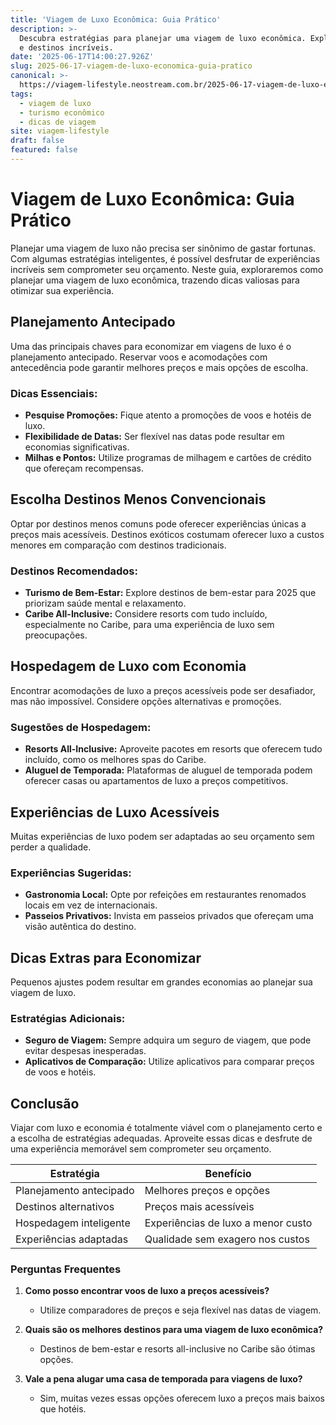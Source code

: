 ```yaml
---
title: 'Viagem de Luxo Econômica: Guia Prático'
description: >-
  Descubra estratégias para planejar uma viagem de luxo econômica. Explore dicas
  e destinos incríveis.
date: '2025-06-17T14:00:27.926Z'
slug: 2025-06-17-viagem-de-luxo-economica-guia-pratico
canonical: >-
  https://viagem-lifestyle.neostream.com.br/2025-06-17-viagem-de-luxo-economica-guia-pratico
tags:
  - viagem de luxo
  - turismo econômico
  - dicas de viagem
site: viagem-lifestyle
draft: false
featured: false
---
```


# Viagem de Luxo Econômica: Guia Prático

Planejar uma viagem de luxo não precisa ser sinônimo de gastar fortunas. Com algumas estratégias inteligentes, é possível desfrutar de experiências incríveis sem comprometer seu orçamento. Neste guia, exploraremos como planejar uma viagem de luxo econômica, trazendo dicas valiosas para otimizar sua experiência.

## Planejamento Antecipado

Uma das principais chaves para economizar em viagens de luxo é o planejamento antecipado. Reservar voos e acomodações com antecedência pode garantir melhores preços e mais opções de escolha.

### Dicas Essenciais:
- **Pesquise Promoções:** Fique atento a promoções de voos e hotéis de luxo.
- **Flexibilidade de Datas:** Ser flexível nas datas pode resultar em economias significativas.
- **Milhas e Pontos:** Utilize programas de milhagem e cartões de crédito que ofereçam recompensas.

## Escolha Destinos Menos Convencionais

Optar por destinos menos comuns pode oferecer experiências únicas a preços mais acessíveis. Destinos exóticos costumam oferecer luxo a custos menores em comparação com destinos tradicionais.

### Destinos Recomendados:
- **Turismo de Bem-Estar:** Explore destinos de bem-estar para 2025 que priorizam saúde mental e relaxamento.
- **Caribe All-Inclusive:** Considere resorts com tudo incluído, especialmente no Caribe, para uma experiência de luxo sem preocupações.

## Hospedagem de Luxo com Economia

Encontrar acomodações de luxo a preços acessíveis pode ser desafiador, mas não impossível. Considere opções alternativas e promoções.

### Sugestões de Hospedagem:
- **Resorts All-Inclusive:** Aproveite pacotes em resorts que oferecem tudo incluído, como os melhores spas do Caribe.
- **Aluguel de Temporada:** Plataformas de aluguel de temporada podem oferecer casas ou apartamentos de luxo a preços competitivos.

## Experiências de Luxo Acessíveis

Muitas experiências de luxo podem ser adaptadas ao seu orçamento sem perder a qualidade.

### Experiências Sugeridas:
- **Gastronomia Local:** Opte por refeições em restaurantes renomados locais em vez de internacionais.
- **Passeios Privativos:** Invista em passeios privados que ofereçam uma visão autêntica do destino.

## Dicas Extras para Economizar

Pequenos ajustes podem resultar em grandes economias ao planejar sua viagem de luxo.

### Estratégias Adicionais:
- **Seguro de Viagem:** Sempre adquira um seguro de viagem, que pode evitar despesas inesperadas.
- **Aplicativos de Comparação:** Utilize aplicativos para comparar preços de voos e hotéis.

## Conclusão

Viajar com luxo e economia é totalmente viável com o planejamento certo e a escolha de estratégias adequadas. Aproveite essas dicas e desfrute de uma experiência memorável sem comprometer seu orçamento.

| Estratégia | Benefício |
| ---------- | --------- |
| Planejamento antecipado | Melhores preços e opções |
| Destinos alternativos | Preços mais acessíveis |
| Hospedagem inteligente | Experiências de luxo a menor custo |
| Experiências adaptadas | Qualidade sem exagero nos custos |

### Perguntas Frequentes

1. **Como posso encontrar voos de luxo a preços acessíveis?**
   - Utilize comparadores de preços e seja flexível nas datas de viagem.

2. **Quais são os melhores destinos para uma viagem de luxo econômica?**
   - Destinos de bem-estar e resorts all-inclusive no Caribe são ótimas opções.

3. **Vale a pena alugar uma casa de temporada para viagens de luxo?**
   - Sim, muitas vezes essas opções oferecem luxo a preços mais baixos que hotéis.
